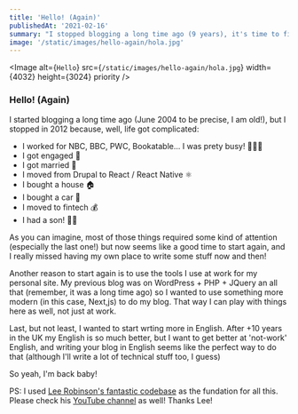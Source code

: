 ```yaml
---
title: 'Hello! (Again)'
publishedAt: '2021-02-16'
summary: "I stopped blogging a long time ago (9 years), it's time to fix it!"
image: '/static/images/hello-again/hola.jpg'
---
```


<Image
  alt={`Hello`}
  src={`/static/images/hello-again/hola.jpg`}
  width={4032}
  height={3024}
  priority
/>

### Hello! (Again)

I started blogging a long time ago (June 2004 to be precise, I am old!), but I stopped in 2012 because, well, life got complicated:

- I worked for NBC, BBC, PWC, Bookatable... I was prety busy! 👨🏻‍💻
- I got engaged 💍
- I got married 💒
- I moved from Drupal to React / React Native ⚛️
- I bought a house 🏠
- I bought a car 🚗
- I moved to fintech 💰
- I had a son! 👶🏻

As you can imagine, most of those things required some kind of attention (especially the last one!) but now seems like a good time to start again, and I really missed having my own place to write some stuff now and then!

Another reason to start again is to use the tools I use at work for my personal site. My previous blog was on WordPress + PHP + JQuery an all that (remember, it was a long time ago) so I wanted to use something more modern (in this case, Next,js) to do my blog. That way I can play with things here as well, not just at work.

Last, but not least, I wanted to start wrting more in English. After +10 years in the UK my English is so much better, but I want to get better at 'not-work' English, and writing your blog in English seems like the perfect way to do that (although I'll write a lot of technical stuff too, I guess)

So yeah, I'm back baby!

PS: I used [Lee Robinson's fantastic codebase](https://github.com/leerob/leerob.io) as the fundation for all this. Please check his [YouTube channel](https://www.youtube.com/channel/UCZMli3czZnd1uoc1ShTouQw) as well! Thanks Lee!
